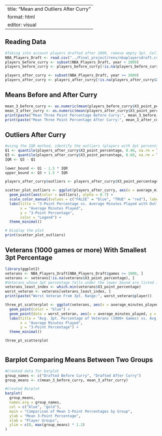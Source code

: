 
---
title: "Mean and Outliers After Curry"
format: html
editor: visual
---

## Reading Data

```r
#Taking into account players drafted after 2009, remove empty 3pt. Cells
NBA_Players_Draft <- read.csv("../Final_project/renv/nbaplayersdraft.csv")
players_before_curry <- subset(NBA_Players_Draft, year < 2009)
players_before_curry <- players_before_curry[!is.na(players_before_curry$X3_point_percentage), ]

players_after_curry <- subset(NBA_Players_Draft, year >= 2009)
players_after_curry <- players_after_curry[!is.na(players_after_curry$X3_point_percentage), ]
```

## Means Before and After Curry

```r
mean_3_before_curry <- as.numeric(mean(players_before_curry$X3_point_percentage, na.rm =TRUE))
mean_3_after_curry <- as.numeric(mean(players_after_curry$X3_point_percentage, na.rm = TRUE))
print(paste("Mean Three Point Percentage Before Curry:", mean_3_before_curry))
print(paste("Mean Three Point Percentage After Curry:", mean_3_after_curry))
```

## Outliers After Curry

```r
#using the IQR method, identify the outliers (players with 3pt percentage less than the lower bound or greater than upper bound)
Q1 <- quantile(players_after_curry$X3_point_percentage, 0.40, na.rm = TRUE)
Q3 <- quantile(players_after_curry$X3_point_percentage, 0.60, na.rm = TRUE)
IQR <- Q3 - Q1

lower_bound <- Q1 - 1.5 * IQR
upper_bound <- Q3 + 1.5 * IQR

players_after_curry$outliers <- players_after_curry$X3_point_percentage < lower_bound | players_after_curry$X3_point_percentage > upper_bound

scatter_plot_outliers <- ggplot(players_after_curry, aes(x = average_minutes_played, y = X3_point_percentage)) +
  geom_point(aes(color = outliers), alpha = 0.7) +  
  scale_color_manual(values = c("FALSE" = "blue", "TRUE" = "red"), labels = c("Non-Outlier", "Outlier")) +
  labs(title = "3-Point Percentage vs. Average Minutes Played with Outliers After Curry",
       x = "Average Minutes Played",
       y = "3-Point Percentage",
       color = "Legend") +
  theme_minimal()

# Display the plot
print(scatter_plot_outliers)


```

## Veterans (1000 games or more) With Smallest 3pt Percentage

```r
library(ggplot2)
veterans <- NBA_Players_Draft[NBA_Players_Draft$games >= 1000, ]
veterans <- veterans[!is.na(veterans$X3_point_percentage), ]
#Veterans whose 3pt percentage falls under the lower bound are listed in the veterans_least_3pt_percentage subset
veterans_least_index <- which.min(veterans$X3_point_percentage)
worst_veteran <- veterans[veterans_least_index, ]
print(paste("Worst Veteran From 3pt. Range:", worst_veteran$player))

three_pt_scatterplot <- ggplot(veterans, aes(x = average_minutes_played, y = X3_point_percentage)) + 
  geom_point(color = "blue") +
  geom_point(data = worst_veteran, aes(x = average_minutes_played, y = X3_point_percentage), color = "red", size = 3) + 
  labs(title = "Avg. 3pt. Percentage of Veterans (1000+ Games) vs. Avg. Minutes Played",
       x = "Average Minutes Played",
       y = "3-Point Percentage") + 
  theme_minimal()

three_pt_scatterplot



```

## Barplot Comparing Means Between Two Groups

```r
#Created data for barplot
group_names <- c("Drafted Before Curry", "Drafted After Curry")
group_means <- c(mean_3_before_curry, mean_3_after_curry)

#Created Barplot
barplot(
  group_means,
  names.arg = group_names,
  col = c("blue", "gold"),
  main = "Comparison of Mean 3-Point Percentages by Group",
  ylab = "Mean 3-Point Percentage",
  xlab = "Player Groups",
  ylim = c(0, max(group_means) * 1.2)
)
```
